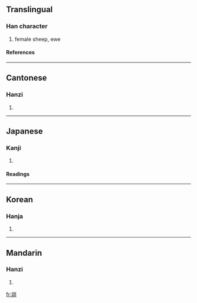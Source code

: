 ==Translingual==
===Han character===
{{Han char|rn=90|rad=爿|as=06|sn=10|four=2825<sub>1</sub>|canj=女一廿手 (VMTQ)}}
# female sheep, ewe
====References====
{{Han ref|kx=0692.020|dkj=19774|dj=1104.210|hdz=42375.030|uh=7242|ud=29250|bh=D27D|bd=53885}}

----
==Cantonese==
===Hanzi===
{{yue-hanzi|jyut=|y=jong1}}
# {{defn|Cantonese}}

----
==Japanese==
===Kanji===
{{ja-kanji|grade=|rs=爿06}}
# {{defn|Japanese}} 
====Readings====
{{ja-readings|on=[[そう]] (sō), [[ぞう]] (zō)|kun=[[めひつじ]] (mehitsuji)}}

----
==Korean==
===Hanja===
{{ko-hanja|hangeul=장|eumhun=|rv=jang|mr=chang|y=cang}}
# {{defn|Korean}}

----
==Mandarin==
===Hanzi===
{{cmn-hanzi|pin=[[zāng]] ([[zang1]])|wg=tsang<sup>1</sup>}}
# {{defn|Mandarin}}

[[fr:牂]]